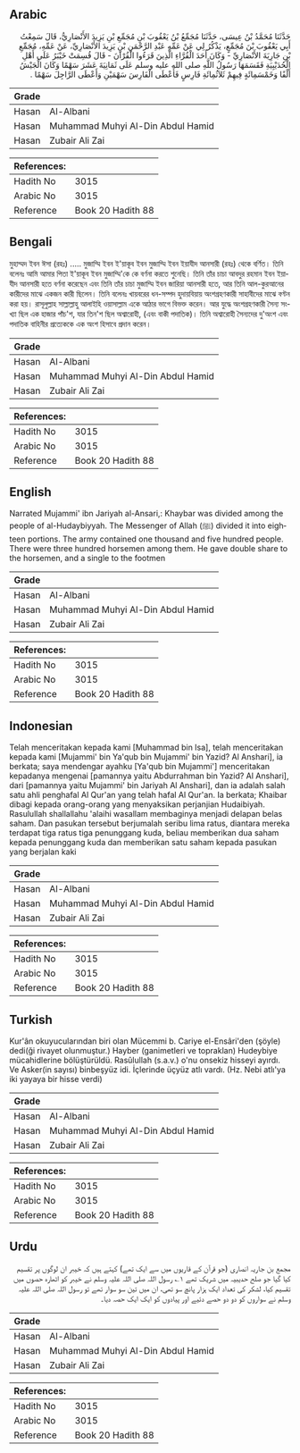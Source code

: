 ## Arabic


<div dir="rtl" lang="ar" style={{fontSize:'larger',backgroundColor:'#f8f9fa',padding:20}}>
حَدَّثَنَا مُحَمَّدُ بْنُ عِيسَى، حَدَّثَنَا مُجَمِّعُ بْنُ يَعْقُوبَ بْنِ مُجَمِّعِ بْنِ يَزِيدَ الأَنْصَارِيُّ، قَالَ سَمِعْتُ أَبِي يَعْقُوبَ بْنَ مُجَمِّعٍ، يَذْكُرُ لِي عَنْ عَمِّهِ عَبْدِ الرَّحْمَنِ بْنِ يَزِيدَ الأَنْصَارِيِّ، عَنْ عَمِّهِ، مُجَمِّعِ بْنِ جَارِيَةَ الأَنْصَارِيِّ - وَكَانَ أَحَدَ الْقُرَّاءِ الَّذِينَ قَرَءُوا الْقُرْآنَ - قَالَ قُسِمَتْ خَيْبَرُ عَلَى أَهْلِ الْحُدَيْبِيَةِ فَقَسَمَهَا رَسُولُ اللَّهِ صلى الله عليه وسلم عَلَى ثَمَانِيَةَ عَشَرَ سَهْمًا وَكَانَ الْجَيْشُ أَلْفًا وَخَمْسَمِائَةٍ فِيهِمْ ثَلاَثُمِائَةِ فَارِسٍ فَأَعْطَى الْفَارِسَ سَهْمَيْنِ وَأَعْطَى الرَّاجِلَ سَهْمًا ‏.‏
</div>
<div style={{backgroundColor:'#f8f9fa',padding:20, marginBottom: 10}}><table> <thead> <tr> <th>Grade</th> <th></th> </tr> </thead> <tbody> <tr><td>Hasan</td><td>Al-Albani</td></tr><tr><td>Hasan</td><td>Muhammad Muhyi Al-Din Abdul Hamid</td></tr><tr><td>Hasan</td><td>Zubair Ali Zai</td></tr></tbody></table><table> <thead> <tr> <th>References:</th> <th></th> </tr> </thead> <tbody><tr><td>Hadith No</td><td>3015</td></tr><tr><td>Arabic No</td><td>3015</td></tr><tr><td>Reference</td><td>Book 20 Hadith 88</td></tr></tbody></table></div>

## Bengali


<div dir="ltr" lang="bn" style={{fontSize:'larger',backgroundColor:'#f8f9fa',padding:20}}>
মুহাম্মদ ইবন ঈসা (রহঃ) ..... মুজাম্মি ইবন ই'য়াকূব ইবন মুজাম্মি ইবন ইয়াযীদ আনসারী (রহঃ) থেকে বর্ণিত। তিনি বলেনঃ আমি আমার পিতা ই'য়াকূব ইবন মুজাম্মি'কে কে বর্ণনা করতে শুনেছি। তিনি তাঁর চাচা আবদুর রহমান ইবন ইয়াযীদ আনসারী হতে বর্ণনা করেছেন এবং তিনি তাঁর চাচা মুজাম্মি ইবন জারিয়া আনসারী হতে, আর তিনি আল-কুরআনের কারীদের মাঝে একজন কারী ছিলেন। তিনি বলেনঃ খায়বরের ধন-সম্পদ হুদায়বিয়ায় অংশগ্রহণকারী সাহাবীদের মাঝে বণ্টন করা হয়। রাসূলুল্লাহ সাল্লাল্লাহু আলাইহি ওয়াসাল্লাম একে আঠার ভাগে বিভক্ত করেন। আর যুদ্ধে অংশগ্রহণকারী সৈন্য সংখ্যা ছিল এক হাজার পাঁচ'শ, যার তিন'শ ছিল অশ্বারোহী, (এবং বাকী পদাতিক)। তিনি অশ্বারোহী সৈন্যদের দু'অংশ এবং পদাতিক বাহিনীর প্রত্যেককে এক অংশ হিসাবে প্রদান করেন।
</div>
<div style={{backgroundColor:'#f8f9fa',padding:20, marginBottom: 10}}><table> <thead> <tr> <th>Grade</th> <th></th> </tr> </thead> <tbody> <tr><td>Hasan</td><td>Al-Albani</td></tr><tr><td>Hasan</td><td>Muhammad Muhyi Al-Din Abdul Hamid</td></tr><tr><td>Hasan</td><td>Zubair Ali Zai</td></tr></tbody></table><table> <thead> <tr> <th>References:</th> <th></th> </tr> </thead> <tbody><tr><td>Hadith No</td><td>3015</td></tr><tr><td>Arabic No</td><td>3015</td></tr><tr><td>Reference</td><td>Book 20 Hadith 88</td></tr></tbody></table></div>

## English


<div dir="ltr" lang="en" style={{fontSize:'larger',backgroundColor:'#f8f9fa',padding:20}}>
Narrated Mujammi' ibn Jariyah al-Ansari,: Khaybar was divided among the people of al-Hudaybiyyah. The Messenger of Allah (ﷺ) divided it into eighteen portions. The army contained one thousand and five hundred people. There were three hundred horsemen among them. He gave double share to the horsemen, and a single to the footmen
</div>
<div style={{backgroundColor:'#f8f9fa',padding:20, marginBottom: 10}}><table> <thead> <tr> <th>Grade</th> <th></th> </tr> </thead> <tbody> <tr><td>Hasan</td><td>Al-Albani</td></tr><tr><td>Hasan</td><td>Muhammad Muhyi Al-Din Abdul Hamid</td></tr><tr><td>Hasan</td><td>Zubair Ali Zai</td></tr></tbody></table><table> <thead> <tr> <th>References:</th> <th></th> </tr> </thead> <tbody><tr><td>Hadith No</td><td>3015</td></tr><tr><td>Arabic No</td><td>3015</td></tr><tr><td>Reference</td><td>Book 20 Hadith 88</td></tr></tbody></table></div>

## Indonesian


<div dir="ltr" lang="id" style={{fontSize:'larger',backgroundColor:'#f8f9fa',padding:20}}>
Telah menceritakan kepada kami [Muhammad bin Isa], telah menceritakan kepada kami [Mujammi' bin Ya'qub bin Mujammi' bin Yazid? Al Anshari], ia berkata; saya mendengar ayahku [Ya'qub bin Mujammi'] menceritakan kepadanya mengenai [pamannya yaitu Abdurrahman bin Yazid? Al Anshari], dari [pamannya yaitu Mujammi' bin Jariyah Al Anshari], dan ia adalah salah satu ahli penghafal Al Qur'an yang telah hafal Al Qur'an. Ia berkata; Khaibar dibagi kepada orang-orang yang menyaksikan perjanjian Hudaibiyah. Rasulullah shallallahu 'alaihi wasallam membaginya menjadi delapan belas saham. Dan pasukan tersebut berjumalah seribu lima ratus, diantara mereka terdapat tiga ratus tiga penunggang kuda, beliau memberikan dua saham kepada penunggang kuda dan memberikan satu saham kepada pasukan yang berjalan kaki
</div>
<div style={{backgroundColor:'#f8f9fa',padding:20, marginBottom: 10}}><table> <thead> <tr> <th>Grade</th> <th></th> </tr> </thead> <tbody> <tr><td>Hasan</td><td>Al-Albani</td></tr><tr><td>Hasan</td><td>Muhammad Muhyi Al-Din Abdul Hamid</td></tr><tr><td>Hasan</td><td>Zubair Ali Zai</td></tr></tbody></table><table> <thead> <tr> <th>References:</th> <th></th> </tr> </thead> <tbody><tr><td>Hadith No</td><td>3015</td></tr><tr><td>Arabic No</td><td>3015</td></tr><tr><td>Reference</td><td>Book 20 Hadith 88</td></tr></tbody></table></div>

## Turkish


<div dir="ltr" lang="tr" style={{fontSize:'larger',backgroundColor:'#f8f9fa',padding:20}}>
Kur'ân okuyucularından biri olan Mücemmi b. Cariye el-Ensâri'den (şöyle) dedi(ği rivayet olunmuştur.) Hayber (ganimetleri ve topraklan) Hudeybiye mücahidlerine bölüştürüldü. Rasûlullah (s.a.v.) o'nu onsekiz hisseyi ayırdı. Ve Asker(in sayısı) binbeşyüz idi. İçlerinde üçyüz atlı vardı. (Hz. Nebi atlı'ya iki yayaya bir hisse verdi)
</div>
<div style={{backgroundColor:'#f8f9fa',padding:20, marginBottom: 10}}><table> <thead> <tr> <th>Grade</th> <th></th> </tr> </thead> <tbody> <tr><td>Hasan</td><td>Al-Albani</td></tr><tr><td>Hasan</td><td>Muhammad Muhyi Al-Din Abdul Hamid</td></tr><tr><td>Hasan</td><td>Zubair Ali Zai</td></tr></tbody></table><table> <thead> <tr> <th>References:</th> <th></th> </tr> </thead> <tbody><tr><td>Hadith No</td><td>3015</td></tr><tr><td>Arabic No</td><td>3015</td></tr><tr><td>Reference</td><td>Book 20 Hadith 88</td></tr></tbody></table></div>

## Urdu


<div dir="rtl" lang="ur" style={{fontSize:'larger',backgroundColor:'#f8f9fa',padding:20}}>
مجمع بن جاریہ انصاری (جو قرآن کے قاریوں میں سے ایک تھے) کہتے ہیں کہ خیبر ان لوگوں پر تقسیم کیا گیا جو صلح حدیبیہ میں شریک تھے ۱؎ رسول اللہ صلی اللہ علیہ وسلم نے خیبر کو اٹھارہ حصوں میں تقسیم کیا، لشکر کی تعداد ایک ہزار پانچ سو تھی، ان میں تین سو سوار تھے تو رسول اللہ صلی اللہ علیہ وسلم نے سواروں کو دو دو حصے دئیے اور پیادوں کو ایک ایک حصہ دیا۔
</div>
<div style={{backgroundColor:'#f8f9fa',padding:20, marginBottom: 10}}><table> <thead> <tr> <th>Grade</th> <th></th> </tr> </thead> <tbody> <tr><td>Hasan</td><td>Al-Albani</td></tr><tr><td>Hasan</td><td>Muhammad Muhyi Al-Din Abdul Hamid</td></tr><tr><td>Hasan</td><td>Zubair Ali Zai</td></tr></tbody></table><table> <thead> <tr> <th>References:</th> <th></th> </tr> </thead> <tbody><tr><td>Hadith No</td><td>3015</td></tr><tr><td>Arabic No</td><td>3015</td></tr><tr><td>Reference</td><td>Book 20 Hadith 88</td></tr></tbody></table></div>